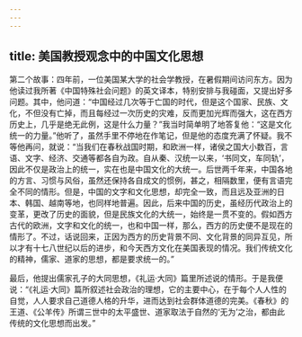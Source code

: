 ```yaml
---
---
---
```

title: 美国教授观念中的中国文化思想
---




第二个故事：四年前，一位美国某大学的社会学教授，在暑假期间访问东方。因为他读过我所著《中国特殊社会问题》的英文译本，特别安排与我碰面，又提出好多问题。其中，他问道：“中国经过几次等于亡国的时代，但是这个国家、民族、文化，不但没有亡掉，而且每经过一次历史的灾难，反而更加光辉而强大，这在西方历史上，几乎是绝无此例，这是什么力量？”我当时简单明了地答复他：“这是文化统一的力量。”他听了，虽然手里不停地在作笔记，但是他的态度充满了怀疑。我不等他再问，就说：“当我们在春秋战国时期，和欧洲一样，诸侯之国大小数百，言语、文字、经济、交通等都各自为政。自从秦、汉统一以来，‘书同文，车同轨’，因此不仅是政治上的统一，实在也是中国文化的大统一。后世两千年来，中国各地的方言、习惯与风俗，虽然还保持各自成文的惯例，甚之，相隔数里，便有言语完全不同的情形。但是，中国的文字和文化思想，却完全一致，而且远及亚洲的日本、韩国、越南等地，也同样地普遍。因此，后来中国的历史，虽经历代政治上的变革，更改了历史的面貌，但是民族文化的大统一，始终是一贯不变的。假如西方古代的欧洲，文字和文化的统一，也和中国一样，那么，西方的历史便不是现在的情形了。不过，话说回来，正因为西方的历史背景不同、文化背景的同异互见，所以才有十七八世纪以后的进步，和今天西方文化在美国表现的情况。我们传统文化的精神，儒家、道家的思想，都是要求统一的。”

最后，他提出儒家孔子的大同思想，《礼运·大同》篇里所述说的情形。于是我便说：“《礼运·大同》篇所叙述社会政治的理想，它的主要中心，在于每个人人性的自觉，人人要求自己道德人格的升华，进而达到社会群体道德的完美。《春秋》的王道、《公羊传》所谓三世中的太平盛世、道家取法于自然的‘无为’之治，都由此传统的文化思想而出发。”